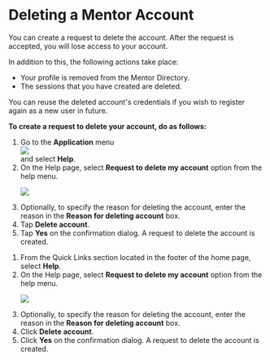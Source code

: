 
# Deleting a Mentor Account

You can create a request to delete the account. After the request is accepted, you will lose access to your account.

In addition to this, the following actions take place:

* Your profile is removed from the Mentor Directory.
* The sessions that you have created are deleted. 

<Admonition type="tip">
<p>You can reuse the deleted account's credentials if you wish to register again as a new <PartialExample mentored /> user in future.</p>
</Admonition>

**To create a request to delete your account, do as follows:**

<Tabs>
<TabItem value="mentored mobile application" label="Mobile App" default>
<ol>
<li>Go to the <b>Application</b> menu <div class="inlineImg"><img src={BurgerMenu}/></div> and select <b>Help</b>.</li>
<li>On the Help page, select <b>Request to delete my account</b> option from the help menu.
<p>
    <img src={MentorDeleteAccount} />
</p>
</li>
<li>Optionally, to specify the reason for deleting the account, enter the reason in the <b>Reason for deleting account</b> box.</li>
<li>Tap <b>Delete account</b>.</li>
<li>Tap <b>Yes</b> on the confirmation dialog. A request to delete the account is created.</li>
</ol>
</TabItem>
<TabItem value="mentored portal" label="Web Portal">
<ol>
<li>From the Quick Links section located in the footer of the home page, select <b>Help</b>.</li>
<li>On the Help page, select <b>Request to delete my account</b> option from the help menu.
<p>
    <img src={PortalMentorDeleteAccount} />
</p>
</li>
<li>Optionally, to specify the reason for deleting the account, enter the reason in the <b>Reason for deleting account</b> box.</li>
<li>Click <b>Delete account</b>.</li>
<li>Click <b>Yes</b> on the confirmation dialog. A request to delete the account is created.</li>
</ol>  
</TabItem>
</Tabs>